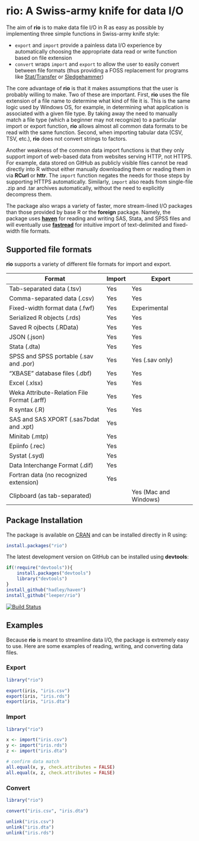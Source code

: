 # rio: A Swiss-army knife for data I/O #

The aim of **rio** is to make data file I/O in R as easy as possible by implementing three simple functions in Swiss-army knife style:

 - `export` and `import` provide a painless data I/O experience by automatically choosing the appropriate data read or write function based on file extension
 - `convert` wraps `import` and `export` to allow the user to easily convert between file formats (thus providing a FOSS replacement for programs like [Stat/Transfer](https://www.stattransfer.com/) or [Sledgehammer](http://www.openmetadata.org/site/?page_id=1089))

The core advantage of **rio** is that it makes assumptions that the user is probably willing to make. Two of these are important. First, **rio** uses the file extension of a file name to determine what kind of file it is. This is the same logic used by Windows OS, for example, in determining what application is associated with a given file type. By taking away the need to manually match a file type (which a beginner may not recognize) to a particular import or export function, **rio** allows almost all common data formats to be read with the same function. Second, when importing tabular data (CSV, TSV, etc.), **rio** does not convert strings to factors.

Another weakness of the common data import functions is that they only support import of web-based data from websites serving HTTP, not HTTPS. For example, data stored on GitHub as publicly visible files cannot be read directly into R without either manually downloading them or reading them in via **RCurl** or **httr**. The `import` function negates the needs for those steps by supporting HTTPS automatically. Similarly, `import` also reads from single-file .zip and .tar archives automatically, without the need to explicitly decompress them.
 
The package also wraps a variety of faster, more stream-lined I/O packages than those provided by base R or the **foreign** package. Namely, the package uses [**haven**](https://github.com/hadley/haven) for reading and writing SAS, Stata, and SPSS files and will eventually use [**fastread**](https://github.com/hadley/fastread) for intuitive import of text-delimited and fixed-width file formats.

## Supported file formats ##

**rio** supports a variety of different file formats for import and export.

| Format | Import | Export |
| ------ | ------ | ------ |
| Tab-separated data (.tsv) | Yes | Yes |
| Comma-separated data (.csv) | Yes | Yes |
| Fixed-width format data (.fwf) | Yes | Experimental |
| Serialized R objects (.rds) | Yes | Yes |
| Saved R ojbects (.RData) | Yes | Yes |
| JSON (.json) | Yes | Yes |
| Stata (.dta) | Yes | Yes |
| SPSS and SPSS portable (.sav and .por) | Yes | Yes (.sav only) |
| "XBASE" database files (.dbf) | Yes | Yes |
| Excel (.xlsx) | Yes | Yes |
| Weka Attribute-Relation File Format (.arff) | Yes | Yes |
| R syntax (.R) | Yes | Yes |
| SAS and SAS XPORT (.sas7bdat and .xpt) | Yes |  |
| Minitab (.mtp) | Yes |  |
| Epiinfo (.rec) | Yes |  |
| Systat (.syd) | Yes |  |
| Data Interchange Format (.dif) | Yes |  |
| Fortran data (no recognized extension) | Yes |  |
| Clipboard (as tab-separated) |  | Yes (Mac and Windows) |

## Package Installation ##

The package is available on [CRAN](http://cran.r-project.org/web/packages/rio/) and can be installed directly in R using:

```R
install.packages("rio")
```

The latest development version on GitHub can be installed using **devtools**:

```R
if(!require("devtools")){
    install.packages("devtools")
    library("devtools")
}
install_github("hadley/haven")
install_github("leeper/rio")
```

[![Build Status](https://travis-ci.org/leeper/rio.png?branch=master)](https://travis-ci.org/leeper/rio)

## Examples ##

Because **rio** is meant to streamline data I/O, the package is extremely easy to use. Here are some examples of reading, writing, and converting data files.

### Export ###

```r
library("rio")

export(iris, "iris.csv")
export(iris, "iris.rds")
export(iris, "iris.dta")
```

### Import ###

```r
library("rio")

x <- import("iris.csv")
y <- import("iris.rds")
z <- import("iris.dta")

# confirm data match
all.equal(x, y, check.attributes = FALSE)
all.equal(x, z, check.attributes = FALSE)
```

### Convert ###

```r
library("rio")

convert("iris.csv", "iris.dta")
```

```r
unlink("iris.csv")
unlink("iris.dta")
unlink("iris.rds")
```
